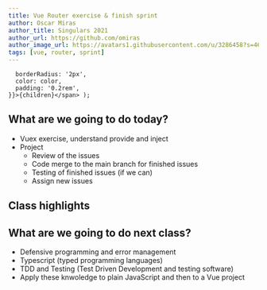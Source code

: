 ```yaml
---
title: Vue Router exercise & finish sprint
author: Oscar Miras
author_title: Singulars 2021
author_url: https://github.com/omiras
author_image_url: https://avatars1.githubusercontent.com/u/3286458?s=460&v=4
tags: [vue, router, sprint]
---
```


      borderRadius: '2px',
      color: color,
      padding: '0.2rem',
    }}>{children}</span> );

## __<Highlight color="#ff8000">What are we going to do today?</Highlight>__

* Vuex exercise, understand provide and inject
* Project
   * Review of the issues
   * Code merge to the main branch for finished issues 
   * Testing of finished issues (if we can)
   * Assign new issues 


## __<Highlight color="#ff8000">Class highlights</Highlight>__


## __<Highlight color="#ff8000">What are we going to do next class?</Highlight>__

* Defensive programming and error management
* Typescript (typed programming languages)
* TDD and Testing (Test Driven Development and testing software)
* Apply these knwoledge to plain JavaScript and then to a Vue project

